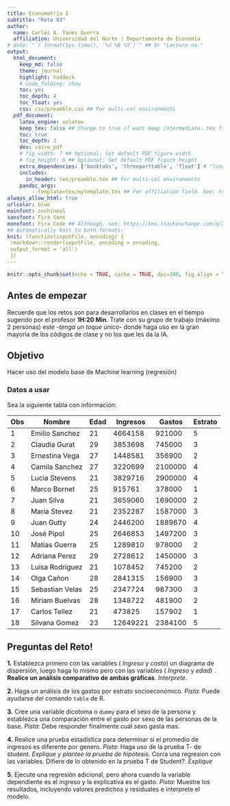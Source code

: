 ```yaml
---
title: Econometría I
subtitle: "Reto 03"
author:
  name: Carlos A. Yanes Guerra
  affiliation: Universidad del Norte | Departamento de Economía
# date: "`r format(Sys.time(), '%d %B %Y')`" ## Or "Lecture no."
output: 
  html_document:
    keep_md: false
    theme: journal
    highlight: haddock
    # code_folding: show
    toc: yes
    toc_depth: 4
    toc_float: yes
    css: css/preamble.css ## For multi-col environments
  pdf_document:
    latex_engine: xelatex
    keep_tex: false ## Change to true if want keep intermediate .tex file
    toc: true
    toc_depth: 3
    dev: cairo_pdf
    # fig_width: 7 ## Optional: Set default PDF figure width
    # fig_height: 6 ## Optional: Set default PDF figure height
    extra_dependencies: ['booktabs', 'threeparttable', 'float'] # "longtable"
    includes:
      in_header: tex/preamble.tex ## For multi-col environments
    pandoc_args:
        --template=tex/mytemplate.tex ## For affiliation field. See: https://bit.ly/2T191uZ
always_allow_html: true
urlcolor: blue
mainfont: cochineal
sansfont: Fira Sans
monofont: Fira Code ## Although, see: https://tex.stackexchange.com/q/294362
## Automatically knit to both formats:
knit: (function(inputFile, encoding) {
 rmarkdown::render(inputFile, encoding = encoding, 
 output_format = 'all') 
 })
---
```


```r
knitr::opts_chunk$set(echo = TRUE, cache = TRUE, dpi=300, fig.align = "center")
```

## Antes de empezar
Recuerde que los retos son para desarrollarlos en clases en el tiempo sugerido por el profesor **1H:20 Min**. Trate con su grupo de trabajo (máximo 2 personas) este -*tenga un toque único*- donde haga uso en la gran mayoría de los códigos de clase y no los que les da la IA. 

## Objetivo
Hacer uso del modelo base de Machine learning (regresión)

### Datos a usar
Sea la siguiente tabla con información:

| Obs | Nombre          | Edad | Ingresos | Gastos  | Estrato |
|-----|-----------------|------|----------|---------|---------|
| 1   | Emilio Sanchez  | 21   | 4664158  | 921000  | 5       |
| 2   | Claudia Gurat   | 29   | 3853698  | 745000  | 3       |
| 3   | Ernestina Vega  | 27   | 1448581  | 356900  | 2       |
| 4   | Camila Sanchez  | 27   | 3220699  | 2100000 | 4       |
| 5   | Lucia Stevens   | 21   | 3829716  | 2900000 | 4       |
| 6   | Marco Bornet    | 25   | 915761   | 378000  | 1       |
| 7   | Juan Silva      | 21   | 3659060  | 1690000 | 2       |
| 8   | Maria Stevez    | 21   | 2352287  | 1587000 | 3       |
| 9   | Juan Gutty      | 24   | 2446200  | 1889670 | 4       |
| 10  | José Pipol      | 25   | 2646853  | 1497200 | 3       |
| 11  | Matias Guerra   | 25   | 1289810  | 978000  | 2       |
| 12  | Adriana Perez   | 29   | 2728612  | 1450000 | 3       |
| 13  | Luisa Rodriguez | 21   | 1078452  | 745200  | 2       |
| 14  | Olga Cañon      | 28   | 2841315  | 156900  | 3       |
| 15  | Sebastian Velas | 25   | 2347724  | 987300  | 3       |
| 16  | Miriam Buelvas  | 28   | 1348722  | 481900  | 2       |
| 17  | Carlos Tellez   | 21   |  473825  | 157902  | 1       |
| 18  | Silvana Gomez   | 23   | 12649221 | 2384100 | 5       |

\newpage

## Preguntas del Reto!

**1.** Establezca primero con las variables ( _Ingreso_ y _costo_) un diagrama de dispersión, luego haga lo mismo pero con las variables ( _Ingreso_ y _edad_) . **Realice un análisis comparativo de ambas gráficas**. *Interprete*.

**2.** Haga un análisis de los gastos por estrato socioeconómico.  *Pista:* Puede ayudarse del comando `table` de R.

**3.** Cree una variable dicotoma o `dummy` para el sexo de la persona y establezca una comparación entre el gasto por sexo de las personas de la base. *Pista:* Debe responder finalmente cuál sexo gasta mas.

**4.** Realice una prueba estadística para determinar si el promedio de ingresos es diferente por genero. *Pista:* Haga uso de la prueba T- de student. _Explique y plantee la prueba de hipótesis_. Corra una regresion con las variables. Difiere de lo obtenido en la prueba T de Student?. _Explique_

**5.** Ejecute una regresión adicional, pero ahora cuando la variable dependiente es el ingreso y la explicativa es el gasto. *Pista:* Muestre los resultados, incluyendo valores predichos y residuales e interprete el modelo.